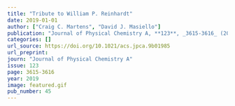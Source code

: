 ```yaml
---
title: "Tribute to William P. Reinhardt"
date: 2019-01-01
author: ["Craig C. Martens", "David J. Masiello"]
publication: "Journal of Physical Chemistry A, **123**, _3615-3616_ (2019)."
categories: []
url_source: https://doi.org/10.1021/acs.jpca.9b01985
url_preprint: 
journ: "Journal of Physical Chemistry A"
issue: 123
page: 3615-3616
year: 2019
image: featured.gif
pub_number: 45
---
```

